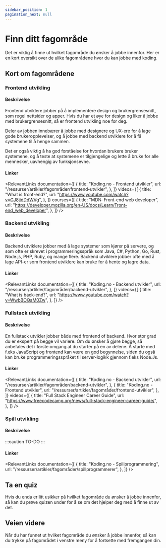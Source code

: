 ```yaml
---
sidebar_position: 1
pagination_next: null
---
```



# Finn ditt fagområde

Det er viktig å finne ut hvilket fagområde du ønsker å jobbe innenfor. Her er en kort oversikt over de ulike fagområdene hvor du kan jobbe med koding.

## Kort om fagområdene

### Frontend utvikling

#### Beskrivelse

Frontend utviklere jobber på å implementere design og brukergrensesnitt, som regel nettsider og apper.
Hvis du har et øye for design og liker å jobbe med brukergrensesnitt, så er frontend utvikling noe for deg.

Deler av jobben innebærer å jobbe med designere og <Tooltip hint="UX = User eXperience designer. Disse utvikler en brukeropplevelse ved å lage prototyper, tenke ut ulike bruksmønstre osv.">UX-ere</Tooltip> for å lage gode brukeropplevelser,
og å jobbe med backend utviklere for å få systemene til å henge sammen.

Det er også viktig å ha god forståelse for hvordan brukere bruker systemene, og å teste at systemene er tilgjengelige
og lette å bruke for alle mennesker, uavhengig av funksjonsevne.

#### Linker

<RelevantLinks
  documentation={[
    {
      title: "Koding.no - Frontend utvikler",
      url: "/ressurser/artikler/fagområder/frontend-utvikler",
    },
  ]}
  videos={[
    {
      title: "What is front-end?",
      url: "https://www.youtube.com/watch?v=GJ8jidDdWVg",
    },
  ]}
  courses={[
    {
      title: "MDN: Front-end web developer",
      url: "https://developer.mozilla.org/en-US/docs/Learn/Front-end_web_developer",
    },
  ]}
/>

### Backend utvikling

#### Beskrivelse

Backend utviklere jobber med å lage systemer som kjører på servere, og som ofte er skrevet i programmeringsspråk som Java, C#, Python, Go, Rust, Node.js, PHP, Ruby, og mange flere.
Backend utviklere jobber ofte med å lage API-er som frontend utviklere kan bruke for å hente og lagre data.

#### Linker

<RelevantLinks
  documentation={[
    {
      title: "Koding.no - Backend utvikler",
      url: "/ressurser/artikler/fagområder/backend-utvikler",
    },
  ]}
  videos={[
    {
      title: "What is back-end?",
      url: "https://www.youtube.com/watch?v=WwbBOQaM0Zw",
    },
  ]}
/>


### Fullstack utvikling
#### Beskrivelse
En fullstack utvikler jobber både med frontend of backend. Hvor stor grad du er ekspert på begge vil variere. Om du ønsker å gjøre begge, så anbefales det i første omgang at du starter på en av delene. Å starte med f.eks JavaScript og frontend kan være en god begynnelse, siden du også kan bruke programmeringsspråket til server-logikk gjennom f.eks Node.Js.

#### Linker
<RelevantLinks
  documentation={[
    {
      title: "Koding.no - Backend utvikler",
      url: "/ressurser/artikler/fagområder/backend-utvikler",
    },
    {
      title: "Koding.no - Frontend utvikler",
      url: "/ressurser/artikler/fagområder/frontend-utvikler",
    },
  ]}
  videos={[
    {
      title: "Full Stack Engineer Career Guide",
      url: "https://www.freecodecamp.org/news/full-stack-engineer-career-guide/",
    },
  ]}
/>


### Spill utvikling

#### Beskrivelse

:::caution TO-DO
:::

#### Linker

<RelevantLinks
  documentation={[
    {
      title: "Koding.no - Spillprogrammering",
      url: "/ressurser/artikler/fagområder/spillprogrammerer",
    },
  ]}
/>

## Ta en quiz

Hvis du enda er litt usikker på hvilket fagområde du ønsker å jobbe innenfor, så kan du prøve quizen under for å se om det hjelper deg med å finne ut av det.

<FagomraderQuiz />

## Veien videre

Når du har funnet ut hvilket fagområde du ønsker å jobbe innenfor, så kan du trykke på fagområdet i venstre meny for å fortsette med fremgangen din.
